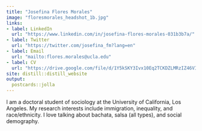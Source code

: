 ```yaml
---
title: "Josefina Flores Morales"
image: "floresmorales_headshot_1b.jpg"
links:
- label: LinkedIn
  url: "https://www.linkedin.com/in/josefina-flores-morales-031b3b7a/"
- label: Twitter
  url: "https://twitter.com/josefina_fm?lang=en"
- label: Email
  url: "mailto:flores.morales@ucla.edu"
- label: CV
  url: "https://drive.google.com/file/d/1Y5kSKY3Ivx10Eq2TCKDZLMRzIZ46VIJS/view"
site: distill::distill_website
output:
  postcards::jolla
---
```

 
I am a doctoral student of sociology at the University of California, Los Angeles. My research interests include immigration, inequality, and race/ethnicity. I love talking about bachata, salsa (all types), and social demography. 

